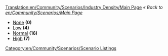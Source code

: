 [[Translation:en/Community/Scenarios/Industry Density/Main Page]]
''« Back to [[en/Community/Scenarios/Main Page]]''

* [[en/Community/Scenarios/Industry Density/None|None]] '''(0)'''
* [[en/Community/Scenarios/Industry Density/Low|Low]] '''(4)'''
* [[en/Community/Scenarios/Industry Density/Normal|Normal]] '''(16)'''
* [[en/Community/Scenarios/Industry Density/High|High]] '''(7)'''

[[Category:en/Community/Scenarios/Scenario Listings]]